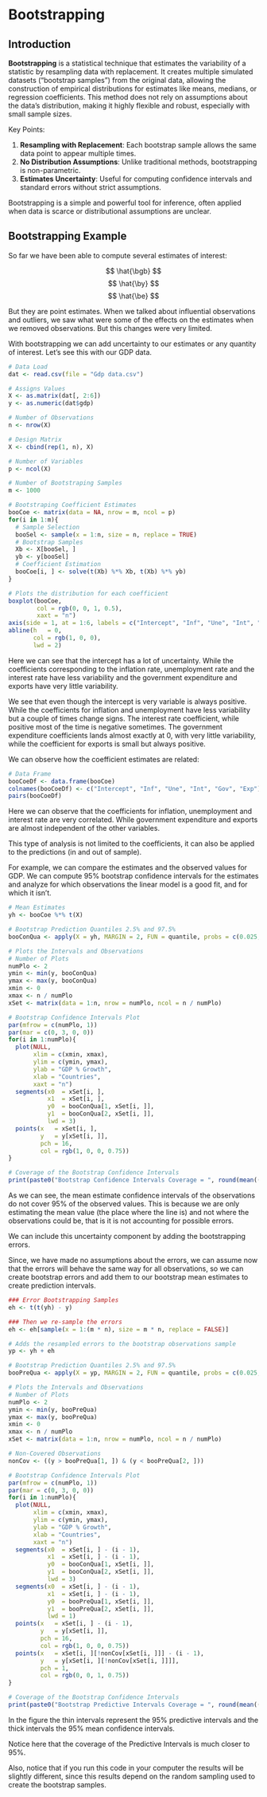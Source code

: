 # Bootstrapping

## Introduction

**Bootstrapping** is a statistical technique that estimates the variability of a
statistic by resampling data with replacement. It creates multiple simulated 
datasets ("bootstrap samples") from the original data, allowing the construction
of empirical distributions for estimates like means, medians, or regression 
coefficients. This method does not rely on assumptions about the data's
distribution, making it highly flexible and robust, especially with small 
sample sizes.

Key Points:

1. **Resampling with Replacement**: Each bootstrap sample allows the same data point to appear multiple times.
2. **No Distribution Assumptions**: Unlike traditional methods, bootstrapping is non-parametric.
3. **Estimates Uncertainty**: Useful for computing confidence intervals and standard errors without strict assumptions.

Bootstrapping is a simple and powerful tool for inference, often applied when 
data is scarce or distributional assumptions are unclear.

## Bootstrapping Example

So far we have been able to compute several estimates of interest:

$$ \hat{\bgb} $$
$$ \hat{\by} $$
$$ \hat{\be} $$

But they are point estimates. When we talked about influential observations and
outliers, we saw what were some of the effects on the estimates when we removed 
observations. But this changes were very limited.

With bootstrapping we can add uncertainty to our estimates or any quantity of 
interest. Let's see this with our GDP data.

```r
# Data Load
dat <- read.csv(file = "Gdp data.csv")

# Assigns Values
X <- as.matrix(dat[, 2:6])
y <- as.numeric(dat$gdp)

# Number of Observations
n <- nrow(X)

# Design Matrix
X <- cbind(rep(1, n), X)

# Number of Variables
p <- ncol(X)

# Number of Bootstraping Samples
m <- 1000

# Bootstraping Coefficient Estimates
booCoe <- matrix(data = NA, nrow = m, ncol = p)
for(i in 1:m){
  # Sample Selection
  booSel <- sample(x = 1:n, size = n, replace = TRUE)
  # Bootstrap Samples
  Xb <- X[booSel, ]
  yb <- y[booSel]
  # Coefficient Estimation
  booCoe[i, ] <- solve(t(Xb) %*% Xb, t(Xb) %*% yb)
}

# Plots the distribution for each coefficient
boxplot(booCoe,
        col = rgb(0, 0, 1, 0.5),
        xaxt = "n")
axis(side = 1, at = 1:6, labels = c("Intercept", "Inf", "Une", "Int", "Gov", "Exp"))
abline(h   = 0,
       col = rgb(1, 0, 0),
       lwd = 2)
```


Here we can see that the intercept has a lot of uncertainty. While the coefficients
corresponding to the inflation rate, unemployment rate and the interest rate have
less variability and the government expenditure and exports have very little variability.

We see that even though the intercept is very variable is always positive. While 
the coefficients for inflation and unemployment have less variability but a couple
of times change signs. The interest rate coefficient, while positive most of the 
time is negative sometimes. The government expenditure coefficients lands almost
exactly at 0, with very little variability, while the coefficient for exports
is small but always positive.

We can observe how the coefficient estimates are related:

```r
# Data Frame
booCoeDf <- data.frame(booCoe)
colnames(booCoeDf) <- c("Intercept", "Inf", "Une", "Int", "Gov", "Exp")
pairs(booCoeDf)
```

Here we can observe that the coefficients for inflation, unemployment and interest
rate are very correlated. While government expenditure and exports are almost
independent of the other variables.

This type of analysis is not limited to the coefficients, it can also be applied
to the predictions (in and out of sample).

For example, we can compare the estimates and the observed values
for GDP. We can compute 95\% bootstrap confidence intervals for the estimates
and analyze for which observations the linear model is a good fit, and for which it
isn't.

```r
# Mean Estimates
yh <- booCoe %*% t(X)

# Bootstrap Prediction Quantiles 2.5% and 97.5%
booConQua <- apply(X = yh, MARGIN = 2, FUN = quantile, probs = c(0.025, 0.975))

# Plots the Intervals and Observations
# Number of Plots
numPlo <- 2
ymin <- min(y, booConQua)
ymax <- max(y, booConQua)
xmin <- 0
xmax <- n / numPlo
xSet <- matrix(data = 1:n, nrow = numPlo, ncol = n / numPlo)

# Bootstrap Confidence Intervals Plot
par(mfrow = c(numPlo, 1))
par(mar = c(0, 3, 0, 0))
for(i in 1:numPlo){
  plot(NULL,
       xlim = c(xmin, xmax),
       ylim = c(ymin, ymax),
       ylab = "GDP % Growth",
       xlab = "Countries",
       xaxt = "n")
  segments(x0  = xSet[i, ],
           x1  = xSet[i, ],
           y0  = booConQua[1, xSet[i, ]],
           y1  = booConQua[2, xSet[i, ]],
           lwd = 3)
  points(x   = xSet[i, ],
         y   = y[xSet[i, ]],
         pch = 16,
         col = rgb(1, 0, 0, 0.75))
}

# Coverage of the Bootstrap Confidence Intervals
print(paste0("Bootstrap Confidence Intervals Coverage = ", round(mean((y > booConQua[1, ]) & (y < booConQua[2, ])) * 100, 2) ))
```
As we can see, the mean estimate confidence intervals of the observations do not
cover 95\% of the observed values. This is because we are only estimating the mean
value (the place where the line is) and not where the observations could be, that
is it is not accounting for possible errors.

We can include this uncertainty component by adding the bootstrapping errors.

Since, we have made no assumptions about the errors, we can assume now that the
errors will behave the same way for all observations, so we can create bootstrap
errors and add them to our bootstrap mean estimates to create prediction intervals.

```r
### Error Bootstrapping Samples
eh <- t(t(yh) - y)

### Then we re-sample the errors
eh <- eh[sample(x = 1:(m * n), size = m * n, replace = FALSE)]

# Adds the resampled errors to the bootstrap observations sample
yp <- yh + eh

# Bootstrap Prediction Quantiles 2.5% and 97.5%
booPreQua <- apply(X = yp, MARGIN = 2, FUN = quantile, probs = c(0.025, 0.975))

# Plots the Intervals and Observations
# Number of Plots
numPlo <- 2
ymin <- min(y, booPreQua)
ymax <- max(y, booPreQua)
xmin <- 0
xmax <- n / numPlo
xSet <- matrix(data = 1:n, nrow = numPlo, ncol = n / numPlo)

# Non-Covered Observations
nonCov <- ((y > booPreQua[1, ]) & (y < booPreQua[2, ]))

# Bootstrap Confidence Intervals Plot
par(mfrow = c(numPlo, 1))
par(mar = c(0, 3, 0, 0))
for(i in 1:numPlo){
  plot(NULL,
       xlim = c(xmin, xmax),
       ylim = c(ymin, ymax),
       ylab = "GDP % Growth",
       xlab = "Countries",
       xaxt = "n")
  segments(x0  = xSet[i, ] - (i - 1),
           x1  = xSet[i, ] - (i - 1),
           y0  = booConQua[1, xSet[i, ]],
           y1  = booConQua[2, xSet[i, ]],
           lwd = 3)
  segments(x0  = xSet[i, ] - (i - 1),
           x1  = xSet[i, ] - (i - 1),
           y0  = booPreQua[1, xSet[i, ]],
           y1  = booPreQua[2, xSet[i, ]],
           lwd = 1)
  points(x   = xSet[i, ] - (i - 1),
         y   = y[xSet[i, ]],
         pch = 16,
         col = rgb(1, 0, 0, 0.75))
  points(x   = xSet[i, ][!nonCov[xSet[i, ]]] - (i - 1),
         y   = y[xSet[i, ][!nonCov[xSet[i, ]]]],
         pch = 1,
         col = rgb(0, 0, 1, 0.75))
}

# Coverage of the Bootstrap Confidence Intervals
print(paste0("Bootstrap Predictive Intervals Coverage = ", round(mean((y > booPreQua[1, ]) & (y < booPreQua[2, ])) * 100, 2) ))
```

In the figure the thin intervals represent the 95\% predictive intervals and the
thick intervals the 95\% mean confidence intervals.

Notice here that the coverage of the Predictive Intervals is much closer to 95\%.

Also, notice that if you run this code in your computer the results will be slightly
different, since this results depend on the random sampling used to create the
bootstrap samples.



